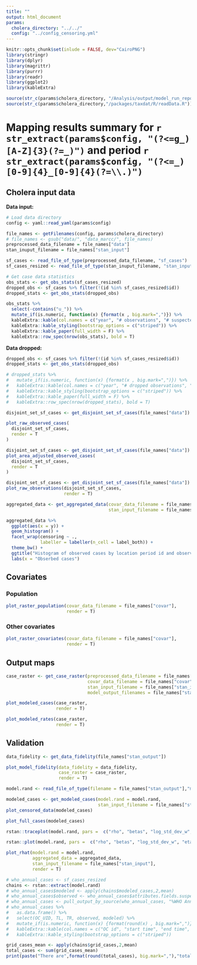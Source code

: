 ```yaml
---
title: ""
output: html_document
params:
  cholera_directory: "../../"
  config: "../config_censoring.yml"
---
```

```r
knitr::opts_chunk$set(inlude = FALSE, dev="CairoPNG")
library(stringr)
library(dplyr)
library(magrittr)
library(purrr)
library(readr)
library(ggplot2)
library(kableExtra)

source(str_c(params$cholera_directory, "/Analysis/output/model_run_report_helpers.R"))
source(str_c(params$cholera_directory,"/packages/taxdat/R/readData.R"))
```

# Mapping results summary for `r str_extract(params$config, "(?<=g_)[A-Z]{3}(?=_)")` and period `r str_extract(params$config, "(?<=_)[0-9]{4}_[0-9]{4}(?=\\.)")`

## Cholera input data
**Data input:**
```r

# Load data directory
config <- yaml::read_yaml(params$config)

file_names <- getFilenames(config, params$cholera_directory)
# file_names <- gsub("data/", "data_marcc/", file_names)
preprocessed_data_filename = file_names["data"]
stan_inuput_filename = file_names["stan_input"]

sf_cases <- read_file_of_type(preprocessed_data_filename, "sf_cases")
sf_cases_resized <- read_file_of_type(stan_inuput_filename, "stan_input")$sf_cases_resized

# Get case data statistics
obs_stats <- get_obs_stats(sf_cases_resized)
dropped_obs <- sf_cases %>% filter(!(id %in% sf_cases_resized$id))
dropped_stats <- get_obs_stats(dropped_obs)

obs_stats %>%
  select(-contains("u_")) %>%
  mutate_if(is.numeric, function(x) {format(x , big.mark=",")}) %>%
  kableExtra::kable(col.names = c("year", "# observations", "# suspected cases", "# location periods", "# observation collections")) %>%
  kableExtra::kable_styling(bootstrap_options = c("striped")) %>%
  kableExtra::kable_paper(full_width = F) %>%
  kableExtra::row_spec(nrow(obs_stats), bold = T)
```

**Data dropped:**

```r
dropped_obs <- sf_cases %>% filter(!(id %in% sf_cases_resized$id))
dropped_stats <- get_obs_stats(dropped_obs)

# dropped_stats %>% 
#   mutate_if(is.numeric, function(x) {format(x , big.mark=",")}) %>% 
#   kableExtra::kable(col.names = c("year", "# dropped observations", "# dropped suspected cases", "# dropped location periods",  "dropped location periods", "# dropped  observation collections",  "dropped observation collections")) %>%
#   kableExtra::kable_styling(bootstrap_options = c("striped")) %>%
#   kableExtra::kable_paper(full_width = F) %>%
#   kableExtra::row_spec(nrow(dropped_stats), bold = T) 
```

```r
disjoint_set_sf_cases <- get_disjoint_set_sf_cases(file_names["data"])
```

```r
plot_raw_observed_cases(
  disjoint_set_sf_cases, 
  render = T
)
```
```r
disjoint_set_sf_cases <- get_disjoint_set_sf_cases(file_names["data"])
plot_area_adjusted_observed_cases(
  disjoint_set_sf_cases, 
  render = T
)
```

```r
disjoint_set_sf_cases <- get_disjoint_set_sf_cases(file_names["data"])
plot_raw_observations(disjoint_set_sf_cases, 
                      render = T)
```


```r
aggregated_data <- get_aggregated_data(covar_data_filename = file_names["covar"],
                                       stan_input_filename = file_names["stan_input"])

aggregated_data %>% 
  ggplot(aes(x = y)) +
  geom_histogram() +
  facet_wrap(censoring ~ ., 
             labeller = labeller(n_cell = label_both)) +
  theme_bw() +
  ggtitle("Histogram of observed cases by location period id and observation type")  +
  labs(x = "Obserbed cases")
```


## Covariates

### Population
```r
plot_raster_population(covar_data_filename = file_names["covar"],
                       render = T)
```

### Other covariates

```r
plot_raster_covariates(covar_data_filename = file_names["covar"],
                       render = T)
```

## Output maps

```r
case_raster <- get_case_raster(preprocessed_data_filename = file_names["data"],
                               covar_data_filename = file_names["covar"],
                               stan_input_filename = file_names["stan_input"],
                               model_output_filenames = file_names["stan_output"])

plot_modeled_cases(case_raster,
                   render = T)

```

```r
plot_modeled_rates(case_raster,
                   render = T)
```

## Validation
```r
data_fidelity <- get_data_fidelity(file_names["stan_output"])

plot_model_fidelity(data_fidelity = data_fidelity,
                    case_raster = case_raster,
                    render = T)
```

```r
model.rand <- read_file_of_type(filename = file_names["stan_output"],"model.rand")

modeled_cases <- get_modeled_cases(model.rand = model.rand,
                                   stan_input_filename = file_names["stan_input"])
plot_censored_data(modeled_cases)
```

```r
plot_full_cases(modeled_cases)
```

```r
rstan::traceplot(model.rand, pars =  c("rho", "betas", "log_std_dev_w", "eta"))
```


```r
rstan::plot(model.rand, pars =  c("rho", "betas", "log_std_dev_w", "eta"))
```
```r
plot_rhat(model.rand = model.rand,
          aggregated_data = aggregated_data,
          stan_input_filename = file_names["stan_input"],
          render = T)
```



```r
# who_annual_cases <- sf_cases_resized
chains <- rstan::extract(model.rand)
# who_annual_cases$modeled <- apply(chains$modeled_cases,2,mean)
# who_annual_cases$observed <- who_annual_cases$attributes.fields.suspected_cases # fix me
# who_annual_cases <- pull_output_by_source(who_annual_cases, "%WHO Annual Cholera Reports%")
# who_annual_cases %>% 
#   as.data.frame() %>%
#   select(OC_UID, TL, TR, observed, modeled) %>% 
#   mutate_if(is.numeric, function(x) {format(round(x) , big.mark=",")}) %>% 
#   kableExtra::kable(col.names = c("OC id", "start time", "end time", "# Observed cases", "# Modeled Cases")) %>%
#   kableExtra::kable_styling(bootstrap_options = c("striped"))
```

```r
grid_cases_mean <- apply(chains$grid_cases,2,mean)
total_cases <- sum(grid_cases_mean)
print(paste("There are",format(round(total_cases), big.mark=","),"total cases"))
```
